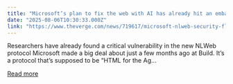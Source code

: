```yaml
---
title: "Microsoft’s plan to fix the web with AI has already hit an embarrassing security flaw"
date: "2025-08-06T10:30:33.000Z"
link: "https://www.theverge.com/news/719617/microsoft-nlweb-security-flaw-agentic-web"
---
```


Researchers have already found a critical vulnerability in the new NLWeb protocol Microsoft made a big deal about just a few months ago at Build. It’s a protocol that’s supposed to be “HTML for the Ag...

[Read more](https://www.theverge.com/news/719617/microsoft-nlweb-security-flaw-agentic-web)
